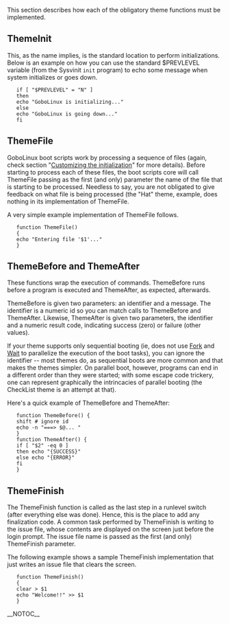 This section describes how each of the obligatory theme functions must be implemented.

==  ThemeInit ==

This, as the name implies, is the standard location to perform initializations. Below is an example on how you can use the standard $PREVLEVEL variable (from the Sysvinit <code>init</code> program) to echo some message when system initializes or goes down.


    if [ "$PREVLEVEL" = "N" ] 
    then 
    echo "GoboLinux is initializing..." 
    else 
    echo "GoboLinux is going down..." 
    fi 


==  ThemeFile ==

GoboLinux boot scripts work by processing a sequence of files (again, check section "[[Customizing the initialization]]" for more details). Before starting to process each of these files, the boot scripts core will call ThemeFile passing as the first (and only) parameter the name of the file that is starting to be processed. Needless to say, you are not obligated to give feedback on what file is being processed (the "Hat" theme, example, does nothing in its implementation of ThemeFile.

A very simple example implementation of ThemeFile follows.


    function ThemeFile() 
    { 
    echo "Entering file '$1'..." 
    } 


==  ThemeBefore and ThemeAfter ==

These functions wrap the execution of commands. ThemeBefore runs before a program is executed and ThemeAfter, as expected, afterwards.

ThemeBefore is given two parameters: an identifier and a message. The identifier is a numeric id so you can match calls to ThemeBefore and ThemeAfter. Likewise, ThemeAfter is given two parameters, the identifier and a numeric result code, indicating success (zero) or failure (other values).

If your theme supports only sequential booting (ie, does not use [[Fork]] and [[Wait]] to parallelize the execution of the boot tasks), you can ignore the identifier -- most themes do, as sequential boots are more common and that makes the themes simpler. On parallel boot, however, programs can end in a different order than they were started; with some escape code trickery, one can represent graphically the intrincacies of parallel booting (the CheckList theme is an attempt at that).

Here's a quick example of ThemeBefore and ThemeAfter:


    function ThemeBefore() { 
    shift # ignore id 
    echo -n "===> $@... " 
    } 
    function ThemeAfter() { 
    if [ "$2" -eq 0 ] 
    then echo "{SUCCESS}" 
    else echo "{ERROR}" 
    fi 
    } 


==  ThemeFinish ==

The ThemeFinish function is called as the last step in a runlevel switch (after everything else was done). Hence, this is the place to add any finalization code. A common task performed by ThemeFinish is writing to the issue file, whose contents are displayed on the screen just before the login prompt. The issue file name is passed as the first (and only) ThemeFinish parameter.

The following example shows a sample ThemeFinish implementation that just writes an issue file that clears the screen.


    function ThemeFinish() 
    { 
    clear > $1 
    echo "Welcome!!" >> $1 
    } 


__NOTOC__
